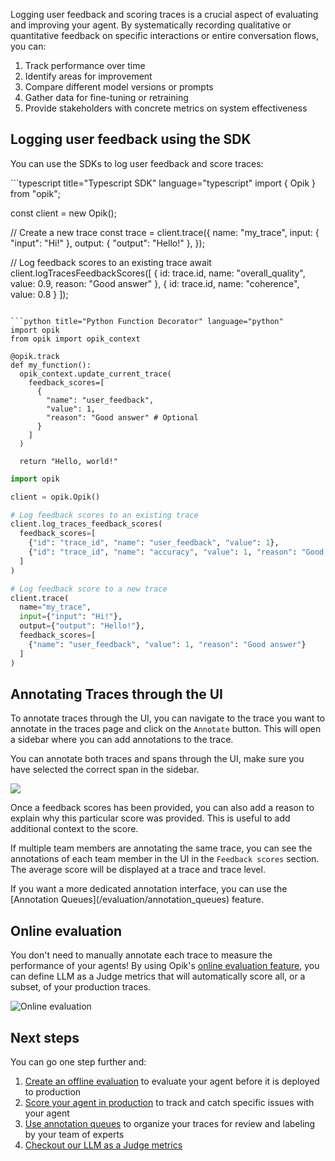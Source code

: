 Logging user feedback and scoring traces is a crucial aspect of evaluating and improving your agent.
By systematically recording qualitative or quantitative feedback on specific interactions or entire
conversation flows, you can:

1. Track performance over time
2. Identify areas for improvement
3. Compare different model versions or prompts
4. Gather data for fine-tuning or retraining
5. Provide stakeholders with concrete metrics on system effectiveness

## Logging user feedback using the SDK

You can use the SDKs to log user feedback and score traces:

<CodeBlocks>
```typescript title="Typescript SDK" language="typescript"
import { Opik } from "opik";

const client = new Opik();

// Create a new trace
const trace = client.trace({
name: "my_trace",
input: { "input": "Hi!" },
output: { "output": "Hello!" },
});

// Log feedback scores to an existing trace
await client.logTracesFeedbackScores([
{ id: trace.id, name: "overall_quality", value: 0.9, reason: "Good answer" },
{ id: trace.id, name: "coherence", value: 0.8 }
]);

````

```python title="Python Function Decorator" language="python"
import opik
from opik import opik_context

@opik.track
def my_function():
  opik_context.update_current_trace(
    feedback_scores=[
      {
        "name": "user_feedback",
        "value": 1,
        "reason": "Good answer" # Optional
      }
    ]
  )

  return "Hello, world!"
````

```python title="Python SDK" language="python"
import opik

client = opik.Opik()

# Log feedback scores to an existing trace
client.log_traces_feedback_scores(
  feedback_scores=[
    {"id": "trace_id", "name": "user_feedback", "value": 1},
    {"id": "trace_id", "name": "accuracy", "value": 1, "reason": "Good answer"} # Optional reason score
  ]
)

# Log feedback score to a new trace
client.trace(
  name="my_trace",
  input={"input": "Hi!"},
  output={"output": "Hello!"},
  feedback_scores=[
    {"name": "user_feedback", "value": 1, "reason": "Good answer"}
  ]
)
```

</CodeBlocks>

## Annotating Traces through the UI

To annotate traces through the UI, you can navigate to the trace you want to annotate in the traces
page and click on the `Annotate` button. This will open a sidebar where you can add annotations to the trace.

You can annotate both traces and spans through the UI, make sure you have selected the correct span in the sidebar.

<Frame>
  <img src="/img/tracing/multivalue_feedback_scores.png" />
</Frame>

Once a feedback scores has been provided, you can also add a reason to explain why this particular
score was provided. This is useful to add additional context to the score.

If multiple team members are annotating the same trace, you can see the annotations of each team
member in the UI in the `Feedback scores` section. The average score will be displayed at a trace
and trace level.

<Tip>
  If you want a more dedicated annotation interface, you can use the [Annotation Queues](/evaluation/annotation_queues)
  feature.
</Tip>

## Online evaluation

You don't need to manually annotate each trace to measure the performance of your agents! By using
Opik's [online evaluation feature](/production/rules), you can define LLM as a Judge metrics that
will automatically score all, or a subset, of your production traces.

![Online evaluation](/img/production/online_evaluation.gif)

## Next steps

You can go one step further and:

1. [Create an offline evaluation](/evaluation/evaluate_prompt) to evaluate your agent before it is
   deployed to production
2. [Score your agent in production](/production/rules) to track and catch specific issues with your
   agent
3. [Use annotation queues](/evaluation/annotation_queues) to organize your traces for review and
   labeling by your team of experts
4. [Checkout our LLM as a Judge metrics](/evaluation/metrics/overview)
